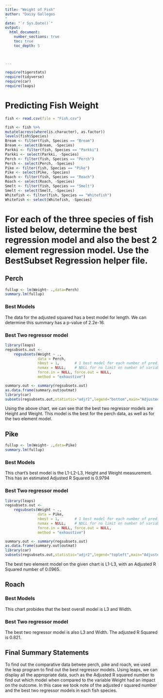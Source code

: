 ```yaml
---
title: "Weight of Fish"
author: "Daisy Gallegos 
"
date: "`r Sys.Date()`"  
output: 
  html_document:
    number_sections: true
    toc: true
    toc_depth: 5

 
    
---
```



```r
require(tigerstats)
require(tidyverse)
require(car)
require(leaps)
```

# Predicting Fish Weight
```r
fish <- read.csv(file = "Fish.csv")
```

```r
 
fish <- fish %>%
mutate(across(where(is.character), as.factor))
levels(fish$Species)
Bream <- filter(fish, Species == "Bream")
Bream <- select(Bream, -Species) 
Parkki <- filter(fish, Species == "Parkki")
Parkki <- select(Parkki, -Species) 
Perch <- filter(fish, Species == "Perch")
Perch <- select(Perch, -Species) 
Pike <- filter(fish, Species == "Pike")
Pike <- select(Pike, -Species) 
Roach <- filter(fish, Species == "Roach")
Roach <- select(Roach, -Species) 
Smelt <- filter(fish, Species == "Smelt")
Smelt <- select(Smelt, -Species) 
Whitefish <- filter(fish, Species == "Whitefish")
Whitefish <- select(Whitefish, -Species) 
```

# For each of the three species of fish listed below, determine the best regression model and also the best 2 element regression model. Use the BestSubset Regression helper file.


## Perch
  
```r
fullup <- lm(Weight~ .,data=Perch)
summary.lm(fullup)
```
  
### Best Models
  
The data for the adjusted squared has a best model for length. We can determine this summary has a p-value of 2.2e-16.
  
### Best Two regressor model

```r
library(leaps)
regsubsets.out <-
    regsubsets(Weight ~ .,
               data = Perch,
               nbest = 1,       # 1 best model for each number of predictors
               nvmax = NULL,    # NULL for no limit on number of variables
               force.in = NULL, force.out = NULL,
               method = "exhaustive")

summary.out <- summary(regsubsets.out)
as.data.frame(summary.out$outmat)
library(car)
subsets(regsubsets.out,statistic="adjr2",legend="bottom",main="Adjusted R^2")
```

Using the above chart, we can see that the best two regressor models are Height and Weight. This model is the best for the perch data, as well as for the two element model. 

## Pike
  
```r
fullup <- lm(Weight~ .,data=Pike)
summary.lm(fullup)
```
  
### Best Models
  
This chart's best model is the L1-L2-L3, Height and Weight measurement. This has an estimated Adjusted R Squared is 0.9794
  
### Best Two regressor model

```r
library(leaps)
regsubsets.out <-
    regsubsets(Weight ~ .,
               data = Pike,
               nbest = 1,       # 1 best model for each number of predictors
               nvmax = NULL,    # NULL for no limit on number of variables
               force.in = NULL, force.out = NULL,
               method = "exhaustive")

summary.out <- summary(regsubsets.out)
as.data.frame(summary.out$outmat)
library(car)
subsets(regsubsets.out,statistic="adjr2",legend="topleft",main="Adjusted R^2")
```
  
The best two element model on the given chart is L1-L3, with an Adjusted R Squared number of 0.0965. 
  
## Roach



### Best Models

This chart probides that the best overall model is L3 and Width.

### Best Two regressor model

The best two regressor model is also L3 and Width. The adjusted R Squared is 0.821.  

## Final Summary Statements

To find out the comparative data betwee perch, pike and roach, we used the leap program to find out the best regressor models. Using leaps, we can display all the appropriate data, such as the Adjusted R squared number to find out which model when compared to the variable Weight had an impact on the outcome. In this case we took note of the adjusted r squared number and the best two regressor models in each fish species. 
